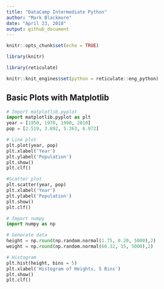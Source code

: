 ```yaml
---
title: "DataCamp Intermediate Python"
author: "Mark Blackmore"
date: "April 23, 2018"
output: github_document
---
```


```r
knitr::opts_chunk$set(echo = TRUE)

library(knitr)

library(reticulate)

knitr::knit_engines$set(python = reticulate::eng_python)

```

## Basic Plots with Matplotlib

```python
# Import matplotlib.pyplot
import matplotlib.pyplot as plt
year = [1950, 1970, 1990, 2010]
pop = [2.519, 3.692, 5.263, 6.972]

# Line plot
plt.plot(year, pop)
plt.xlabel('Year')
plt.ylabel('Population')
plt.show()
plt.clf()

#Scatter plot
plt.scatter(year, pop)
plt.xlabel('Year')
plt.ylabel('Population')
plt.show()
plt.clf()

# Import numpy
import numpy as np

# Generate data
height = np.round(np.random.normal(1.75, 0.20, 5000),2)
weight = np.round(np.random.normal(60.32, 15, 5000),2)

# Histogram
plt.hist(height, bins = 5)
plt.xlabel('Histogram of Heights, 5 Bins')
plt.show()
plt.clf()

```
